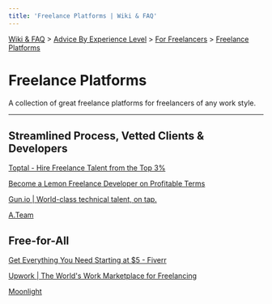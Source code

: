```yaml
---
title: 'Freelance Platforms | Wiki & FAQ'
---
```



[Wiki & FAQ](/wiki-faq) > [Advice By Experience Level](/wiki-faq/advice-by-experience-level) > [For Freelancers](/wiki-faq/advice-by-experience-level/for-freelancers) > [Freelance Platforms](/wiki-faq/advice-by-experience-level/for-freelancers/freelance-platforms)

<h1 className={styles.bigTitle}>Freelance Platforms</h1>

A collection of great freelance platforms for freelancers of any work style.

---

## Streamlined Process, Vetted Clients & Developers

[Toptal - Hire Freelance Talent from the Top 3%](https://www.toptal.com/)

[Become a Lemon Freelance Developer on Profitable Terms](https://lemon.io/for-developers/)

[Gun.io | World-class technical talent, on tap.](https://www.gun.io/)

[A.Team](https://www.a.team/)

## Free-for-All

[Get Everything You Need Starting at $5 - Fiverr](https://www.fiverr.com/)

[Upwork | The World's Work Marketplace for Freelancing](https://www.upwork.com/)

[Moonlight](https://www.moonlightwork.com/)
